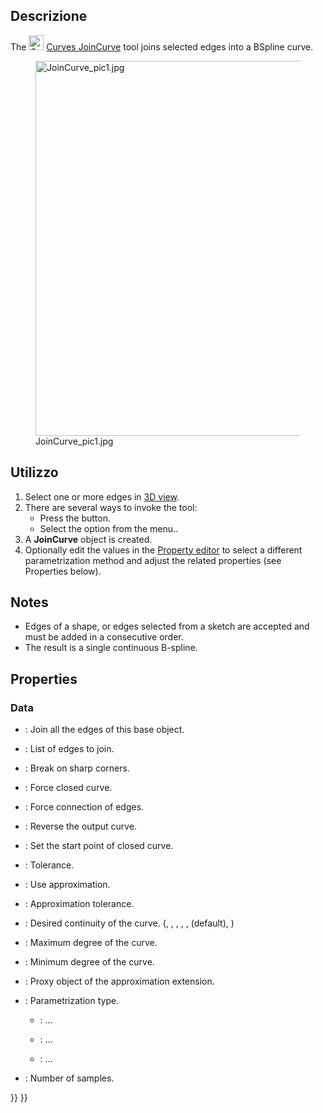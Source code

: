<languages/>

{{Docnav
|[[Curves_ExtendCurve|ExtendCurve]]
|[[Curves_SplitCurve|SplitCurve]]
|[[Curves_Workbench|Curves]]
|IconL=Curves_ExtendCurve.svg
|IconR=Curves_SplitCurve.svg
|IconC=Curves_workbench_icon.svg
}}

{{GuiCommand
|Name=Curves JoinCurve
|MenuLocation=Curves → Join Curves
|Workbenches=[[Curves_Workbench|Curves]]
}}

<span id="Description"></span>
==Descrizione==

The [[Image:Curves_JoinCurve.svg|24px]] [[Curves_JoinCurve|Curves JoinCurve]] tool joins selected edges into a BSpline curve.

[[File:JoinCurve_pic1.jpg|600px]]

<span id="Usage"></span>
==Utilizzo==

# Select one or more edges in [[3D_view|3D view]].
# There are several ways to invoke the tool:
#* Press the {{Button|[[Image:Curves_JoinCurve.svg|16px]] [[Curves_JoinCurve|joinCurves]]}} button.
#* Select the {{MenuCommand|Curves → [[Image:Curves_JoinCurve.svg|16px]] joinCurves}} option from the menu..
# A '''JoinCurve''' object is created.
# Optionally edit the values in the [[Property_editor|Property editor]] to select a different parametrization method and adjust the related properties (see Properties below).

==Notes==

* Edges of a shape, or edges selected from a sketch are accepted and must be added in a consecutive order.
* The result is a single continuous B-spline.

==Properties==

===Data===

{{TitleProperty|InputSources}}

* {{PropertyData|Base|Link}}: Join all the edges of this base object.
* {{PropertyData|Edges|LinkSubList}}: List of edges to join.

{{TitleProperty|Join}}

* {{PropertyData|CornerBreak|Bool}}: Break on sharp corners.
* {{PropertyData|ForceClosed|Bool}}: Force closed curve.
* {{PropertyData|ForceContact|Bool}}: Force connection of edges.
* {{PropertyData|Reverse|Bool}}: Reverse the output curve.
* {{PropertyData|StartOffset|Integer}}: Set the start point of closed curve.
* {{PropertyData|Tolerance|Float}}: Tolerance.

{{TitleProperty|ShapeApproximation}}

* {{PropertyData|Active|Bool}}: Use approximation.
* {{PropertyData|ApproxTolerance|Float|Hidden}}: Approximation tolerance.
* {{PropertyData|Continuity|Enumeration|Hidden}}: Desired continuity of the curve. ({{Value|C0}}, {{Value|C1}}, {{Value|G1}}, {{Value|C2}}, {{Value|G2}}, {{Value|C3}} (default), {{Value|CN}})
* {{PropertyData|DegreeMax|Integer|Hidden}}: Maximum degree of the curve.
* {{PropertyData|DegreeMin|Integer|Hidden}}: Minimum degree of the curve.
* {{PropertyData|ExtensionProxy|PythonObject}}: Proxy object of the approximation extension.
* {{PropertyData|Parametrization|Enumeration|Hidden}}: Parametrization type.
** {{Value|ChordLength}}: ...
** {{Value|Centripetal}}: ...
** {{Value|Uniform}}: ...
* {{PropertyData|Samples|Integer|Hidden}}: Number of samples.


{{Docnav
|[[Curves_ExtendCurve|ExtendCurve]]
|[[Curves_SplitCurve|SplitCurve]]
|[[Curves_Workbench|Curves]]
|IconL=Curves_ExtendCurve.svg
|IconR=Curves_SplitCurve.svg
|IconC=Curves_workbench_icon.svg
}}

{{Curves Tools navi{{#translation:}}}}
{{Userdocnavi{{#translation:}}}}